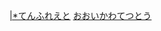 {{Navbox
|name    = 大井川铁道车辆
|navbar  = 
|state   =
|title   = [[大井川鐵道]][[鐵道機車車輛|车辆]]
|titlestyle = 
|bodystyle = width: 100%;
|groupstyle = 
|oddstyle = font-weight:bold;background:silver;
|image   = 
|above   = 
|group1  = 
|list1 = 現有车辆
|list2 ={{Navbox subgroup
  |groupstyle = width:7em;
  |liststyle  = width:auto;
  |group1 = [[大井川本線]]
  |list1  = {{Navbox subgroup
    |groupstyle = width:10em;
    |liststyle  = width:auto;
    |group1 = [[蒸汽機車]]
    |list1 = {{tsl|ja|国鉄C10形蒸気機関車||C10型}} - {{tsl|ja|国鉄C11形蒸気機関車||C11型}} - [[台鐵CK124號蒸氣機車|C12型]] - {{tsl|ja|国鉄C56形蒸気機関車||C56型}}
    |group2 = [[電力機車]]
    |list2 = {{tsl|ja|大井川鉄道E10形電気機関車||E10型}} - {{tsl|ja|大阪窯業セメントいぶき500形電気機関車||ED500型}} - {{tsl|ja|西武E31形電気機関車||E31型}}<small>（未入籍）</small>
    |group3 = [[電聯車]]
    |list3 = {{tsl|ja|近鉄16000系電車||16000系}} - {{tsl|ja|京阪3000系電車 (初代)||3000系 II}} - {{tsl|ja|南海21000系電車||21001系}} - {{tsl|ja|近鉄6421系電車||421系}}
    |group4 = [[鐵路客車]]
    |list4 = {{tsl|ja|国鉄オハ35系客車||オハ35型}} - {{tsl|ja|国鉄スハ43系客車||オハ47型}} - {{tsl|ja|国鉄オハ35系客車||オハフ33型}} - {{tsl|ja|国鉄スハ43系客車||スハフ42型 - スハフ43型}} - {{tsl|ja|国鉄60系客車||オハニ36型}} - {{tsl|ja|大井川鉄道スイテ82形客車||ナロ80型 - スイテ82型}}
    |group5 = [[鐵路貨車]]
    |list5 = {{tsl|ja|国鉄ホキ800形貨車||ホキ800型}}
    }}
  |group2=[[井川線]]
  |list2 ={{Navbox subgroup
    |groupstyle = width:10em;
    |liststyle  = width:auto;
    |group1= 電力機車
    |list1 = {{tsl|ja|大井川鉄道ED90形電気機関車||ED90型}}<small>（アプト式）</small>
    |group2= [[柴油機車]]
    |list2 = [[鐵道機車車輛|DD20型]] - {{tsl|ja|大井川鉄道DB1形ディーゼル機関車||DB1型}}
    |group3= 客車
    |list3 = {{tsl|ja|大井川鉄道クハ600形客車||クハ600型}} - {{tsl|ja|大井川鉄道スロフ300形客車||スロフ300型}} - {{tsl|ja|大井川鉄道スハフ1形客車||スハフ1型}} - {{tsl|ja|大井川鉄道スハフ500形客車||スハフ500型}} - {{tsl|ja|大井川鉄道スロニ200形客車||スロニ200型}}
   |group4 = 貨車
    |list4 = {{tsl|ja|大井川鉄道cワフ0形貨車||cワフ0型}} - {{tsl|ja|大井川鉄道cト100形貨車||cト100型}} - {{tsl|ja|大井川鉄道cトキ200形貨車||cトキ200型}} - {{tsl|ja|大井川鉄道cシキ300形貨車||cシキ300型}}
   }}
  }}
|list3 = 過去车辆
|list4 ={{Navbox subgroup
  |groupstyle = width:7em;
  |liststyle  = width:auto;
  |group1 = 大井川本線
  |list1  = {{Navbox subgroup
    |groupstyle = width:10em;
    |liststyle  = width:auto;
    |group1 = 蒸汽機車
    |list1 = {{tsl|ja|国鉄1215形蒸気機関車||5}} - {{tsl|ja|国鉄1245形蒸気機関車||6}} - {{tsl|ja|国鉄2950形蒸気機関車||15}} - 16 / {{tsl|ja|国鉄10形蒸気機関車||15, 17}}<small>（借入）</small> / 1<small>（未入籍）</small> - {{tsl|ja|国鉄1275形蒸気機関車||1275}}<small>（未入籍）</small> - {{tsl|ja|国鉄2100形蒸気機関車||2109}}<small>（未入籍）</small>
    |group2 = 電力機車
    |list2 = {{tsl|ja|阪和電気鉄道ロコ1000形電気機関車||ED10型}}
    |group3 = 柴油機車
    |list3 = D1型
    |group4 = 電聯車
    |list4 = {{tsl|ja|豊川鉄道・鳳来寺鉄道・田口鉄道の電車||モハ200型}} - モハ300型（{{tsl|ja|三信鉄道の電車||301 - 302}} - {{tsl|ja|豊川鉄道・鳳来寺鉄道・田口鉄道の電車||303}} - {{tsl|ja|武蔵野鉄道デハ5550形電車||304}} - {{tsl|ja|富士身延鉄道の電車||305 - 306}} - {{tsl|ja|西武モハ550形電車||307}} - {{tsl|ja|南武鉄道の電車||308}} - {{tsl|ja|愛知電気鉄道デハ3300形電車||309}} - {{tsl|ja|西武311系電車||311}} - {{tsl|ja|西武351系電車||312 - 313}}） - {{tsl|ja|名鉄3800系電車||モハ310}} - クハ500型（501 - {{tsl|ja|宮城電気鉄道の電車||502}} - {{tsl|ja|三信鉄道の電車||503}} - {{tsl|ja|武蔵野鉄道デハ5550形電車||504}} - {{tsl|ja|富士身延鉄道の電車||505}} - {{tsl|ja|三信鉄道の電車||506}} -  {{tsl|ja|西武モハ550形電車||507}} - {{tsl|ja|愛知電気鉄道デハ3300形電車||508}} - {{tsl|ja|西武351系電車||512 - 513}}） - {{tsl|ja|名鉄3800系電車||クハ510}} - {{tsl|ja|伊豆箱根鉄道1000系電車||1000系}} - {{tsl|ja|岳南鉄道1100形電車||モハ1105}} - {{tsl|ja|西武351系電車||サハ1426}} - {{tsl|ja|小田急1900形電車||モハ1906}} - [[小田急3000型電聯車 (初代)|3000系 I]] - {{tsl|ja|名鉄3800系電車||3800系}} - {{tsl|ja|北陸鉄道6010系電車||6010系}} - {{tsl|ja|北陸鉄道6000系電車||クハ6050型}}
    |group5 = [[柴聯車]]
    |list5 = キハ10型 - キハ50型 - キハニ100型
    |group6 = 客車
    |list6= ハフ1型 - ハフ10型 - ハフ15型 - ハフ30型 - ホハニフ100型 - {{tsl|ja|富士身延鉄道の電車||ナハフ500型}} - ニブ1型 - ニ20型20 - ニ25型
    |group7 = 貨車
    |list7 = ワ1型 - ワム1型 - ト1型 - ト30型 - ト100型 - ト200型 - トム1型 - トム10型 - トラ1型 - トラ10型 - チ1型 - チキ300型 - 
ホキ400型 - ヨ3500型
    }}
|list5 ={{Navbox subgroup
  |groupstyle = width:7em;
  |liststyle  = width:auto;
  |group1 = 井川線
  |list1  = {{Navbox subgroup
    |groupstyle = width:10em;
    |liststyle  = width:auto;
    |group1 = 柴油機車
    |list1 = {{tsl|ja|大井川鉄道DD100形ディーゼル機関車||DD100型}} - {{tsl|ja|大井川鉄道DB51形ディーゼル機関車||DB51型}}
    |group2 = 客車
    |list2 = {{tsl|ja|大井川鉄道スロフ1形客車||スロフ1型}}
    }}
  }}
}}
|below   = 
}}<noinclude>
[[Category:大井川鐵道の鉄道車両||*てんふれえと]]
[[Category:日本鐵路車輛列表模板|おおいかわてつとう]]
</noinclude>